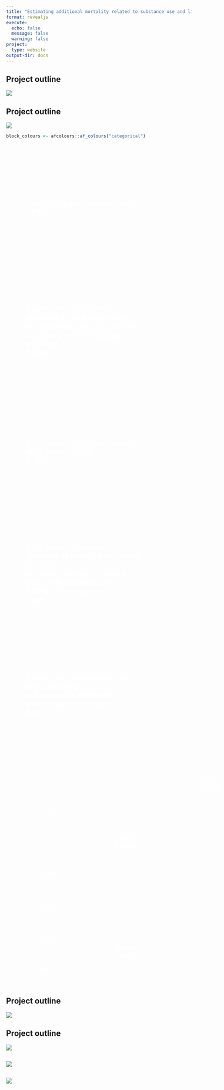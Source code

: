 ```yaml
---
title: "Estimating additional mortality related to substance use and life-years-lost"
format: revealjs
execute:
  echo: false
  message: false
  warning: false
project:
  type: website
output-dir: docs
---
```



## Project outline

[![](https://mermaid.ink/img/pako:eNqVVm1r2zAQ_iuHYbBBM-g-hrWso3uDvsDaL1s9wsU62yKyZCS5aeja376T5JckbTdmCrVOd6d7nnt0zn1WGEHZPHv16jcVtZlDicpRrnNdKrMuarR-RmoFZ99zDfxo4Rt38zrPLk6vz6_y7M2vZG-M9aik34S982EBAj1OTq5bVhbbGox2N3l2ecEJ-q3wCCtaNp8S-tqBJYWeBHjDG10FrZHOaKkrjvlw72psaQ5Ls55ZKvzDlAVV4UKaE1WY2qiZa6mQpSxAxLz_iFayJI9LRaHAC_TSaFTRCsn8QvyQIf0nLaaUIzUwmx1HkC_txdKf3XzLu1NpyUVJvcKKAmPM8rDcrs_5bXgj-8GTxCL0hoPP4qrv1HY3WiVC7v_hvrnzdzfb_ZcavGXeG9IeUAvA0pMFIV2Q1m61e_lGDicajo6OR5iTGp-a-0Xim2E8tYZCcz0ygtzkjZOh5yf9a-RCyFAQawCuP6Ykg-chu34TjEqWG0AhZK8U8US8fIjzqAuCztHI8JDnHef55LxsovuG0DowZRKcMs7D6x9nZ2_-ni8yNd0tWy1uUXVBGJe2Qi1dlDFE4zOwTC3FLpzQJyEsOQc1ofJ1aFiLlkFSIibEhNKvcUWAKRf_-ZpgKauKuPDW0i0nDIIFK92KJ0vhDcMrjQWp1JA6nMa-TEBnKfE3HnEIj4-PEA_bh9kaNcL8Ym7J6qixl0Cy-2Gst1hxPaFOZwoZG8aCbKRG7SPzqaqYgWMCxq-oblNIhW1QdHLZpCbRHc-X0I8NLMmviRILVhZ1YCGiM4a59EPOBCok7zHtXM5U1gjtKlU5wYpX84ksw1PSmuwiCZAjP4flNPQmP754zcKS6GKKCNA2MBp2fGXTWiZXLALWoJF-PXDwfmmP92iI8c9XFYHvHv9SWdF15_StqSB4ojuZPiKn_TuUFhuCtbEr17OuZLFpcLU3tqahmOtppKb5O1zKsDPOyJ2tw1wPr9E-3rY9-yjP2PL0mubRUDt_Ksbg3Z0tgHFjWxK5zg6yhhWLUvBn-z6wkmesuIblMedXTZ23qPIs1w_sip03VxtdZHNvOzrIrOmqOpvHr_xB1rUMkE4lsvaawaVF_dOYZnQiHm7GnqffCfHnwsMf8Xvd0A?type=png)](https://mermaid.live/edit#pako:eNqVVm1r2zAQ_iuHYbBBM-g-hrWso3uDvsDaL1s9wsU62yKyZCS5aeja376T5JckbTdmCrVOd6d7nnt0zn1WGEHZPHv16jcVtZlDicpRrnNdKrMuarR-RmoFZ99zDfxo4Rt38zrPLk6vz6_y7M2vZG-M9aik34S982EBAj1OTq5bVhbbGox2N3l2ecEJ-q3wCCtaNp8S-tqBJYWeBHjDG10FrZHOaKkrjvlw72psaQ5Ls55ZKvzDlAVV4UKaE1WY2qiZa6mQpSxAxLz_iFayJI9LRaHAC_TSaFTRCsn8QvyQIf0nLaaUIzUwmx1HkC_txdKf3XzLu1NpyUVJvcKKAmPM8rDcrs_5bXgj-8GTxCL0hoPP4qrv1HY3WiVC7v_hvrnzdzfb_ZcavGXeG9IeUAvA0pMFIV2Q1m61e_lGDicajo6OR5iTGp-a-0Xim2E8tYZCcz0ygtzkjZOh5yf9a-RCyFAQawCuP6Ykg-chu34TjEqWG0AhZK8U8US8fIjzqAuCztHI8JDnHef55LxsovuG0DowZRKcMs7D6x9nZ2_-ni8yNd0tWy1uUXVBGJe2Qi1dlDFE4zOwTC3FLpzQJyEsOQc1ofJ1aFiLlkFSIibEhNKvcUWAKRf_-ZpgKauKuPDW0i0nDIIFK92KJ0vhDcMrjQWp1JA6nMa-TEBnKfE3HnEIj4-PEA_bh9kaNcL8Ym7J6qixl0Cy-2Gst1hxPaFOZwoZG8aCbKRG7SPzqaqYgWMCxq-oblNIhW1QdHLZpCbRHc-X0I8NLMmviRILVhZ1YCGiM4a59EPOBCok7zHtXM5U1gjtKlU5wYpX84ksw1PSmuwiCZAjP4flNPQmP754zcKS6GKKCNA2MBp2fGXTWiZXLALWoJF-PXDwfmmP92iI8c9XFYHvHv9SWdF15_StqSB4ojuZPiKn_TuUFhuCtbEr17OuZLFpcLU3tqahmOtppKb5O1zKsDPOyJ2tw1wPr9E-3rY9-yjP2PL0mubRUDt_Ksbg3Z0tgHFjWxK5zg6yhhWLUvBn-z6wkmesuIblMedXTZ23qPIs1w_sip03VxtdZHNvOzrIrOmqOpvHr_xB1rUMkE4lsvaawaVF_dOYZnQiHm7GnqffCfHnwsMf8Xvd0A)


## Project outline

[![](https://mermaid.ink/img/pako:eNqVVm1r5DYQ_iuDj4M7yB5kP5WlF3pHei-Q5KDJlzY-lllrbIuVJSPJ2Zg0-e0dSX7Z3SQtNQsrjUajeZ55NPZDVhhB2Sp7-_ZvKmqzghKVo1znulRmV9Ro_YLUFi7-yDXwo4Vv3O27PLs6v7m8zrP3P5O9Mdajkr4Pa5fjBAR6nJ1ct6kstjUY7W7z7McVBxiWwiOsaNl8TuhrB5YUehLgDS90FbRGOqOlrnjPbw-uxpZWsDG7haXCP85RUBUuhPmkClMbtXAtFbKUBYgY9z92K1mSx42ikOAVemk0qmiFZH5l_xgh_ZMWc8iJGlgsziLI19Zi6i8ufuDVObXkoqTeYkWBMWZ5nO7n5_w-vIn94EliHWrDmy_ibKjUfjVaJULs_8N9c-_vb_frLzV4y7w3pD2gFoClJwtCuiCtw2yP4k0czjR8_Hg2wZzV-Nw8TBLfDOO5NSSa64kR5CL3ToaafxqGkQshQ0KsAbj5nIKMnqfs-l0wKln2gELIQSnimXj5EOdRFwSdo4nhMc6S4_zuvGyie09oHZgyCU4Z5-HdnxcX7_89XmRqvlu2Wt-h6oIwftgKtXRRxhCNL8AytRSHcEKdhLDkHNSEytehYC1aBkmJmLAnpH6DWwJMsfjna4KNrCrixFtLdxwwCBasdFvuLIU3DK80FqRSY-hwGvsyAZ2lxN90xCk8PT1BPOwYZmvUBPOruSOro8ZeA8nupzHfYsv5hDydKWQsGAuykRq1j8ynrGIE3hMwfkN1l7ZU2AZFJ5c-FYnuub-EevSwIb8jSixYWdSBhYjOGObSjzETqBB8wHRwOVNaE7TrlOUMK17NZ7IMT0k7suskQN75JUznpjf78cVr1pZEF0NEgLaByXDgK5vWMrliHbAGjQzzkYNfN_bsiIa4_-WsIvDD419LK7oenL7XFQR3dCfTS-R8GENpsSHYGbt1A-tKFn2D26O2NTfFXM8tNfXf8VKGlalHHiyd5nocRvt0247skzxjydMw9aMxd35VTJsPV_YAxoV9SYSsne9Zw1NGUPJtWr1ZLn_5vFyeQGGUsas3ZVlmJ1nD2kYp-AX_EPjLM9Zmw0Ja8VBT5y2qPMv1I7ti5811r4ts5W1HJ5k1XVVnq_g9cJJ1LVNB5xJZpc3o0qL-y5hmciJug8Zepi-K-GHx-A91i-vg?type=png)](https://mermaid.live/edit#pako:eNqVVm1r5DYQ_iuDj4M7yB5kP5WlF3pHei-Q5KDJlzY-lllrbIuVJSPJ2Zg0-e0dSX7Z3SQtNQsrjUajeZ55NPZDVhhB2Sp7-_ZvKmqzghKVo1znulRmV9Ro_YLUFi7-yDXwo4Vv3O27PLs6v7m8zrP3P5O9Mdajkr4Pa5fjBAR6nJ1ct6kstjUY7W7z7McVBxiWwiOsaNl8TuhrB5YUehLgDS90FbRGOqOlrnjPbw-uxpZWsDG7haXCP85RUBUuhPmkClMbtXAtFbKUBYgY9z92K1mSx42ikOAVemk0qmiFZH5l_xgh_ZMWc8iJGlgsziLI19Zi6i8ufuDVObXkoqTeYkWBMWZ5nO7n5_w-vIn94EliHWrDmy_ibKjUfjVaJULs_8N9c-_vb_frLzV4y7w3pD2gFoClJwtCuiCtw2yP4k0czjR8_Hg2wZzV-Nw8TBLfDOO5NSSa64kR5CL3ToaafxqGkQshQ0KsAbj5nIKMnqfs-l0wKln2gELIQSnimXj5EOdRFwSdo4nhMc6S4_zuvGyie09oHZgyCU4Z5-HdnxcX7_89XmRqvlu2Wt-h6oIwftgKtXRRxhCNL8AytRSHcEKdhLDkHNSEytehYC1aBkmJmLAnpH6DWwJMsfjna4KNrCrixFtLdxwwCBasdFvuLIU3DK80FqRSY-hwGvsyAZ2lxN90xCk8PT1BPOwYZmvUBPOruSOro8ZeA8nupzHfYsv5hDydKWQsGAuykRq1j8ynrGIE3hMwfkN1l7ZU2AZFJ5c-FYnuub-EevSwIb8jSixYWdSBhYjOGObSjzETqBB8wHRwOVNaE7TrlOUMK17NZ7IMT0k7suskQN75JUznpjf78cVr1pZEF0NEgLaByXDgK5vWMrliHbAGjQzzkYNfN_bsiIa4_-WsIvDD419LK7oenL7XFQR3dCfTS-R8GENpsSHYGbt1A-tKFn2D26O2NTfFXM8tNfXf8VKGlalHHiyd5nocRvt0247skzxjydMw9aMxd35VTJsPV_YAxoV9SYSsne9Zw1NGUPJtWr1ZLn_5vFyeQGGUsas3ZVlmJ1nD2kYp-AX_EPjLM9Zmw0Ja8VBT5y2qPMv1I7ti5811r4ts5W1HJ5k1XVVnq_g9cJJ1LVNB5xJZpc3o0qL-y5hmciJug8Zepi-K-GHx-A91i-vg)


```r
block_colours <- afcolours::af_colours("categorical")

```

## {auto-animate=true auto-animate-easing="ease-in-out"}
::: {.r-hstack align="right"}
::: {.fragment .fade-in}
::: {data-id="alc_spec" auto-animate-delay="0" style="background: `r block_colours[1]`; width: 350px; height: 300px; margin: 10px; display: flex; align-items: center; justify-content: center; color: white; font-size: 20px; padding: 10px; border-radius: 15px;"}
::: {.incremental}
- Alcohol-specific deaths (ONS):
<br>
 **7,558**
:::
:::
:::
::: {.fragment .fade-in}
::: {data-id="other_alc" auto-animate-delay="0.1" style="background: `r block_colours[1]`; width: 350px; height: 300px; margin: 10px; display: flex; align-items: center; justify-content: center; color: white; font-size: 20px; padding: 10px; border-radius: 15px;"}
::: {.incremental}
- Deaths from causes not idenitfied as alcohol-specific;
- but occurred in alcohol treatment or within a year of discharge (NDTMS):
<br>
 **2,038**
:::
:::
:::
:::
::: {.r-hstack}
::: {.fragment .fade-in}
::: {data-id="ons_misuse" auto-animate-delay="0.2" style="background: `r block_colours[2]`; width: 350px; height: 300px; margin: 10px; display: flex; align-items: center; justify-content: center; color: white; font-size: 20px; padding: 10px; border-radius: 15px;"}
::: {.incremental}
- Drug poisoning deaths related to drug misuse (ONS)
<br>
 **2,281**
:::
:::
:::
::: {.fragment .fade-in}
::: {data-id="additional_poisoning_misuse" auto-animate-delay="0.3" style="background: `r block_colours[2]`; width: 350px; height: 300px; margin: 10px; display: flex; align-items: center; justify-content: center; color: white; font-size: 20px; padding: 10px; border-radius: 15px;"}
::: {.incremental}
- Drug poisoning deaths not idenitfied as related drug misuse by ONS;
- but were recorded as having been in drug treatment by NDTMS (linked dataset)
<br>
 **1,136**
:::
:::
:::
::: {.fragment .fade-in}
::: {data-id="nonpoison_drugs" auto-animate-delay="0.4" style="background: `r block_colours[2]`; width: 350px; height: 300px; margin: 10px; display: flex; align-items: center; justify-content: center; color: white; font-size: 20px; padding: 10px; border-radius: 15px;"}
::: {.incremental}
- Deaths from causes other than drug poisoning;
- but occured in treatment or within a year of discharge
<br>
 **541**
:::
:::
:::
:::

## {auto-animate=true auto-animate-easing="ease-in-out"}
::: {style="height: 600px; display: flex"}
::: {.r-stack style="flex: 1"}
::: {style="height: 100%; display: flex; flex-direction: column"}
::: {data-id="alc_spec" style="background: `r block_colours[1]`; width: 200px; flex: 7558; margin: 0; color: white; display: flex; align-items: center; justify-content: center; font-size: 20px; padding: 10px;"}
7,558
:::
::: {data-id="other_alc" style="background: `r block_colours[2]`; width: 200px; flex: 2038; margin: 0; color: white; display: flex; align-items: center; justify-content: center; font-size: 20px; padding: 10px;"}
2,038
:::
::: {data-id="ons_misuse" style="background: `r block_colours[3]`; width: 200px; flex: 2281; margin: 0; color: white; display: flex; align-items: center; justify-content: center; font-size: 20px; padding: 10px;"}
2,281
:::
::: {data-id="additional_poisoning_misuse" style="background: `r block_colours[4]`; width: 200px; flex: 1136; margin: 0; color: white; display: flex; align-items: center; justify-content: center; font-size: 20px; padding: 10px;"}
1,136
:::
::: {data-id="nonpoison_drugs" style="background: `r block_colours[5]`; width: 200px; flex: 541; margin: 0; color: white; display: flex; align-items: center; justify-content: center; font-size: 20px; padding: 10px;"}
541
:::
:::
:::
::: {.r-stack style="flex: 1"}
::: {style="height: 100%; display: flex; flex-direction: column"}
::: {data-id="alcohol" style="background: `r block_colours[1]`; width: 200px; flex: 9596; margin: 0; color: white; display: flex; align-items: center; justify-content: center; font-size: 20px; padding: 10px;"}
Alcohol<br> 9,596
:::
::: {data-id="drugs" style="background: `r block_colours[2]`; width: 200px; flex: 3958; margin: 0; color: white; display: flex; align-items: center; justify-content: center; font-size: 20px; padding: 10px;"}
Drugs<br>3,958
:::
:::
:::

::: {.r-stack style="flex: 1"}
::: {data-id="total" style="background: `r block_colours[1]`; width: 200px; flex: 13554; margin: 0; color: white; display: flex; align-items: center; justify-content: center; font-size: 20px; padding: 10px;"}
 Total<br>13,554
:::
:::
:::

## Project outline

[![](https://mermaid.ink/img/pako:eNqVVm1r5DYQ_iuDj4M7yB5kP5WlF3pHei-Q5KDJlzY-lllrbIuVJSPJ2Zg0-e0dSX7Z3SQtNQsrjUajeZ55NPZDVhhB2Sp7-_ZvKmqzghKVo1znulRmV9Ro_YLUFi7-yDXwo4Vv3O27PLs6v7m8zrP3P5O9Mdajkr4Pa5fjBAR6nJ1ct6kstjUY7W7z7McVBxiWwiOsaNl8TuhrB5YUehLgDS90FbRGOqOlrnjPbw-uxpZWsDG7haXCP85RUBUuhPmkClMbtXAtFbKUBYgY9z92K1mSx42ikOAVemk0qmiFZH5l_xgh_ZMWc8iJGlgsziLI19Zi6i8ufuDVObXkoqTeYkWBMWZ5nO7n5_w-vIn94EliHWrDmy_ibKjUfjVaJULs_8N9c-_vb_frLzV4y7w3pD2gFoClJwtCuiCtw2yP4k0czjR8_Hg2wZzV-Nw8TBLfDOO5NSSa64kR5CL3ToaafxqGkQshQ0KsAbj5nIKMnqfs-l0wKln2gELIQSnimXj5EOdRFwSdo4nhMc6S4_zuvGyie09oHZgyCU4Z5-HdnxcX7_89XmRqvlu2Wt-h6oIwftgKtXRRxhCNL8AytRSHcEKdhLDkHNSEytehYC1aBkmJmLAnpH6DWwJMsfjna4KNrCrixFtLdxwwCBasdFvuLIU3DK80FqRSY-hwGvsyAZ2lxN90xCk8PT1BPOwYZmvUBPOruSOro8ZeA8nupzHfYsv5hDydKWQsGAuykRq1j8ynrGIE3hMwfkN1l7ZU2AZFJ5c-FYnuub-EevSwIb8jSixYWdSBhYjOGObSjzETqBB8wHRwOVNaE7TrlOUMK17NZ7IMT0k7suskQN75JUznpjf78cVr1pZEF0NEgLaByXDgK5vWMrliHbAGjQzzkYNfN_bsiIa4_-WsIvDD419LK7oenL7XFQR3dCfTS-R8GENpsSHYGbt1A-tKFn2D26O2NTfFXM8tNfXf8VKGlalHHiyd5nocRvt0247skzxjydMw9aMxd35VTJsPV_YAxoV9SYSsne9Zw1NGUPJtWr1ZLn_5vFyeQGGUsas3ZVlmJ1nD2kYp-AX_EPjLM9Zmw0Ja8VBT5y2qPMv1I7ti5811r4ts5W1HJ5k1XVVnq_g9cJJ1LVNB5xJZpc3o0qL-y5hmciJug8Zepi-K-GHx-A91i-vg?type=png)](https://mermaid.live/edit#pako:eNqVVm1r5DYQ_iuDj4M7yB5kP5WlF3pHei-Q5KDJlzY-lllrbIuVJSPJ2Zg0-e0dSX7Z3SQtNQsrjUajeZ55NPZDVhhB2Sp7-_ZvKmqzghKVo1znulRmV9Ro_YLUFi7-yDXwo4Vv3O27PLs6v7m8zrP3P5O9Mdajkr4Pa5fjBAR6nJ1ct6kstjUY7W7z7McVBxiWwiOsaNl8TuhrB5YUehLgDS90FbRGOqOlrnjPbw-uxpZWsDG7haXCP85RUBUuhPmkClMbtXAtFbKUBYgY9z92K1mSx42ikOAVemk0qmiFZH5l_xgh_ZMWc8iJGlgsziLI19Zi6i8ufuDVObXkoqTeYkWBMWZ5nO7n5_w-vIn94EliHWrDmy_ibKjUfjVaJULs_8N9c-_vb_frLzV4y7w3pD2gFoClJwtCuiCtw2yP4k0czjR8_Hg2wZzV-Nw8TBLfDOO5NSSa64kR5CL3ToaafxqGkQshQ0KsAbj5nIKMnqfs-l0wKln2gELIQSnimXj5EOdRFwSdo4nhMc6S4_zuvGyie09oHZgyCU4Z5-HdnxcX7_89XmRqvlu2Wt-h6oIwftgKtXRRxhCNL8AytRSHcEKdhLDkHNSEytehYC1aBkmJmLAnpH6DWwJMsfjna4KNrCrixFtLdxwwCBasdFvuLIU3DK80FqRSY-hwGvsyAZ2lxN90xCk8PT1BPOwYZmvUBPOruSOro8ZeA8nupzHfYsv5hDydKWQsGAuykRq1j8ynrGIE3hMwfkN1l7ZU2AZFJ5c-FYnuub-EevSwIb8jSixYWdSBhYjOGObSjzETqBB8wHRwOVNaE7TrlOUMK17NZ7IMT0k7suskQN75JUznpjf78cVr1pZEF0NEgLaByXDgK5vWMrliHbAGjQzzkYNfN_bsiIa4_-WsIvDD419LK7oenL7XFQR3dCfTS-R8GENpsSHYGbt1A-tKFn2D26O2NTfFXM8tNfXf8VKGlalHHiyd5nocRvt0247skzxjydMw9aMxd35VTJsPV_YAxoV9SYSsne9Zw1NGUPJtWr1ZLn_5vFyeQGGUsas3ZVlmJ1nD2kYp-AX_EPjLM9Zmw0Ja8VBT5y2qPMv1I7ti5811r4ts5W1HJ5k1XVVnq_g9cJJ1LVNB5xJZpc3o0qL-y5hmciJug8Zepi-K-GHx-A91i-vg)

## Project outline

[![](https://mermaid.ink/img/pako:eNqVVm1r5DYQ_iuDj4M7yB5kP5WlF3pHei-Q5KDJlzY-lllrbIuVJSPJ2Zg0-e0dSX7Z3SQtNQsrjUajeZ55NPZDVhhB2Sp7-_ZvKmqzghKVo1znulRmV9Ro_YLUFi7-yDXwo4Vv3O27PLs6v7m8zrP3P5O9Mdajkr4Pa5fjBAR6nJ1ct6kstjUY7W7z7McVBxiWwiOsaNl8TuhrB5YUehLgDS90FbRGOqOlrnjPbw-uxpZWsDG7haXCP85RUBUuhPmkClMbtXAtFbKUBYgY9z92K1mSx42ikOAVemk0qmiFZH5l_xgh_ZMWc8iJGlgsziLI19Zi6i8ufuDVObXkoqTeYkWBMWZ5nO7n5_w-vIn94EliHWrDmy_ibKjUfjVaJULs_8N9c-_vb_frLzV4y7w3pD2gFoClJwtCuiCtw2yP4k0czjR8_Hg2wZzV-Nw8TBLfDOO5NSSa64kR5CL3ToaafxqGkQshQ0KsAbj5nIKMnqfs-l0wKln2gELIQSnimXj5EOdRFwSdo4nhMc6S4_zuvGyie09oHZgyCU4Z5-HdnxcX7_89XmRqvlu2Wt-h6oIwftgKtXRRxhCNL8AytRSHcEKdhLDkHNSEytehYC1aBkmJmLAnpH6DWwJMsfjna4KNrCrixFtLdxwwCBasdFvuLIU3DK80FqRSY-hwGvsyAZ2lxN90xCk8PT1BPOwYZmvUBPOruSOro8ZeA8nupzHfYsv5hDydKWQsGAuykRq1j8ynrGIE3hMwfkN1l7ZU2AZFJ5c-FYnuub-EevSwIb8jSixYWdSBhYjOGObSjzETqBB8wHRwOVNaE7TrlOUMK17NZ7IMT0k7suskQN75JUznpjf78cVr1pZEF0NEgLaByXDgK5vWMrliHbAGjQzzkYNfN_bsiIa4_-WsIvDD419LK7oenL7XFQR3dCfTS-R8GENpsSHYGbt1A-tKFn2D26O2NTfFXM8tNfXf8VKGlalHHiyd5nocRvt0247skzxjydMw9aMxd35VTJsPV_YAxoV9SYSsne9Zw1OyUPJtWr1ZLn_5vFyeQGGUsas3ZVlmJ1nD2kYp-AX_EPjLM9Zmw0Ja8VBT5y2qPMv1I7ti5811r4ts5W1HJ5k1XVVnq_g9cJJ1LVNB5xJZpc3o0qL-y5hmciJug8Zepi-K-GHx-A92Kevh?type=png)](https://mermaid.live/edit#pako:eNqVVm1r5DYQ_iuDj4M7yB5kP5WlF3pHei-Q5KDJlzY-lllrbIuVJSPJ2Zg0-e0dSX7Z3SQtNQsrjUajeZ55NPZDVhhB2Sp7-_ZvKmqzghKVo1znulRmV9Ro_YLUFi7-yDXwo4Vv3O27PLs6v7m8zrP3P5O9Mdajkr4Pa5fjBAR6nJ1ct6kstjUY7W7z7McVBxiWwiOsaNl8TuhrB5YUehLgDS90FbRGOqOlrnjPbw-uxpZWsDG7haXCP85RUBUuhPmkClMbtXAtFbKUBYgY9z92K1mSx42ikOAVemk0qmiFZH5l_xgh_ZMWc8iJGlgsziLI19Zi6i8ufuDVObXkoqTeYkWBMWZ5nO7n5_w-vIn94EliHWrDmy_ibKjUfjVaJULs_8N9c-_vb_frLzV4y7w3pD2gFoClJwtCuiCtw2yP4k0czjR8_Hg2wZzV-Nw8TBLfDOO5NSSa64kR5CL3ToaafxqGkQshQ0KsAbj5nIKMnqfs-l0wKln2gELIQSnimXj5EOdRFwSdo4nhMc6S4_zuvGyie09oHZgyCU4Z5-HdnxcX7_89XmRqvlu2Wt-h6oIwftgKtXRRxhCNL8AytRSHcEKdhLDkHNSEytehYC1aBkmJmLAnpH6DWwJMsfjna4KNrCrixFtLdxwwCBasdFvuLIU3DK80FqRSY-hwGvsyAZ2lxN90xCk8PT1BPOwYZmvUBPOruSOro8ZeA8nupzHfYsv5hDydKWQsGAuykRq1j8ynrGIE3hMwfkN1l7ZU2AZFJ5c-FYnuub-EevSwIb8jSixYWdSBhYjOGObSjzETqBB8wHRwOVNaE7TrlOUMK17NZ7IMT0k7suskQN75JUznpjf78cVr1pZEF0NEgLaByXDgK5vWMrliHbAGjQzzkYNfN_bsiIa4_-WsIvDD419LK7oenL7XFQR3dCfTS-R8GENpsSHYGbt1A-tKFn2D26O2NTfFXM8tNfXf8VKGlalHHiyd5nocRvt0247skzxjydMw9aMxd35VTJsPV_YAxoV9SYSsne9Zw1OyUPJtWr1ZLn_5vFyeQGGUsas3ZVlmJ1nD2kYp-AX_EPjLM9Zmw0Ja8VBT5y2qPMv1I7ti5811r4ts5W1HJ5k1XVVnq_g9cJJ1LVNB5xJZpc3o0qL-y5hmciJug8Zepi-K-GHx-A92Kevh)


##

![](Rplot.svg)

##

![](Rplot01.svg)
